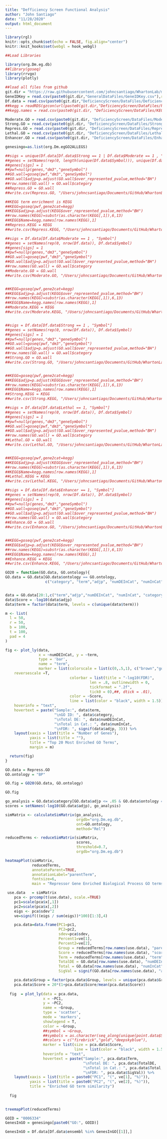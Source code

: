 ```yaml
---
title: "Defficiency Screen Functional Analysis"
author: "John Santiago"
date: "11/28/2020"
output: html_document
---
```


```r
library(rgl)
knitr::opts_chunk$set(echo = FALSE, fig.align="center")
knitr::knit_hooks$set(webgl = hook_webgl)
```

```r
##Load Libraries

library(org.Dm.eg.db)
##library(goseq)
library(rrvgo)
library(plotly)
```



```r
##load all files from github
git.dir = "https://raw.githubusercontent.com/johncsantiago/WhartonLab/master/"
GeneIDKey = read.csv(paste0(git.dir,"GeneralDataFiles/GeneIDKey.csv"),row.names = 1)
Df.data = read.csv(paste0(git.dir,"DeficiencyScreen/DataFiles/DeficiencyModifierGenes.csv"),row.names = 1)
##kegg = readRDS(gzcon(url(paste0(git.dir,"DeficiencyScreen/DataFiles/kegg.symbol2path.RData"))))
##kegg.names = read.csv(paste0(git.dir, "DeficiencyScreen/DataFiles/KEGG.names.csv"), row.names = 1)

Moderate.GO = read.csv(paste0(git.dir, "DeficiencyScreen/DataFiles/ModerateGOAnalysis.csv"), row.names = 1)
Strong.GO = read.csv(paste0(git.dir, "DeficiencyScreen/DataFiles/StrongGOAnalysis.csv"), row.names = 1)
Repress.GO = read.csv(paste0(git.dir, "DeficiencyScreen/DataFiles/RepressorGOAnalysis.csv"), row.names = 1)
Lethal.GO = read.csv(paste0(git.dir, "DeficiencyScreen/DataFiles/LethalGOAnalysis.csv"), row.names = 1)
Enhancer.GO = read.csv(paste0(git.dir, "DeficiencyScreen/DataFiles/EnhancerGOAnalysis.csv"), row.names = 1)

genesingo=as.list(org.Dm.egGO2ALLEGS)

```

```r

##sigs = unique(Df.data[Df.data$Strong == 1 | Df.data$Moderate == 1 , "Symbol"])
##genes = setNames(rep(0, length(unique(Df.data$Symbol))), unique(Df.data$Symbol))
##genes[sigs] = 1
##pwf=nullp(genes,"dm3","geneSymbol")
##GO.wall=goseq(pwf,"dm3","geneSymbol")
##GO.wall$adjp=p.adjust(GO.wall$over_represented_pvalue,method="BH")
##row.names(GO.wall) = GO.wall$category
##Repress.GO = GO.wall
##write.csv(Repress.GO, "/Users/johncsantiago/Documents/GitHub/WhartonLab/DeficiencyScreen/DataFiles/RepressorGOAnalysis.csv")

##KEGG term enrichment is KEGG
##KEGG=goseq(pwf,gene2cat=kegg)
##KEGG$adjp=p.adjust(KEGG$over_represented_pvalue,method="BH")
##row.names(KEGG)=substr(as.character(KEGG[,1]),6,13)
##KEGG$Name=kegg.names[row.names(KEGG),1]
##Repress.KEGG = KEGG
##write.csv(Repress.KEGG, "/Users/johncsantiago/Documents/GitHub/WhartonLab/DeficiencyScreen/DataFiles/RepressorKEGGAnalysis.csv")

##sigs = Df.data[Df.data$Moderate == 1 , "Symbol"]
##genes = setNames(rep(0, nrow(Df.data)), Df.data$Symbol)
##genes[sigs] = 1
##pwf=nullp(genes,"dm3","geneSymbol")
##GO.wall=goseq(pwf,"dm3","geneSymbol")
##GO.wall$adjp=p.adjust(GO.wall$over_represented_pvalue,method="BH")
##row.names(GO.wall) = GO.wall$category
##Moderate.GO = GO.wall
##write.csv(Moderate.GO, "/Users/johncsantiago/Documents/GitHub/WhartonLab/DeficiencyScreen/DataFiles/ModerateGOAnalysis.csv")


##KEGG=goseq(pwf,gene2cat=kegg)
##KEGG$adjp=p.adjust(KEGG$over_represented_pvalue,method="BH")
##row.names(KEGG)=substr(as.character(KEGG[,1]),6,13)
##KEGG$Name=kegg.names[row.names(KEGG),1]
##Moderate.KEGG = KEGG
##write.csv(Moderate.KEGG, "/Users/johncsantiago/Documents/GitHub/WhartonLab/DeficiencyScreen/DataFiles/ModerateKEGGAnalysis.csv")


##sigs = Df.data[Df.data$Strong == 1 , "Symbol"]
##genes = setNames(rep(0, nrow(Df.data)), Df.data$Symbol)
##genes[sigs] = 1
##pwf=nullp(genes,"dm3","geneSymbol")
##GO.wall=goseq(pwf,"dm3","geneSymbol")
##GO.wall$adjp=p.adjust(GO.wall$over_represented_pvalue,method="BH")
##row.names(GO.wall) = GO.wall$category
##Strong.GO = GO.wall
##write.csv(Strong.GO, "/Users/johncsantiago/Documents/GitHub/WhartonLab/DeficiencyScreen/DataFiles/StrongGOAnalysis.csv")


##KEGG=goseq(pwf,gene2cat=kegg)
##KEGG$adjp=p.adjust(KEGG$over_represented_pvalue,method="BH")
##row.names(KEGG)=substr(as.character(KEGG[,1]),6,13)
##KEGG$Name=kegg.names[row.names(KEGG),1]
##Strong.KEGG = KEGG
##write.csv(Strong.KEGG, "/Users/johncsantiago/Documents/GitHub/WhartonLab/DeficiencyScreen/DataFiles/StrongKEGGAnalysis.csv")

##sigs = Df.data[Df.data$Lethal == 1, "Symbol"]
##genes = setNames(rep(0, nrow(Df.data)), Df.data$Symbol)
##genes[sigs] = 1
##pwf=nullp(genes,"dm3","geneSymbol")
##GO.wall=goseq(pwf,"dm3","geneSymbol")
##GO.wall$adjp=p.adjust(GO.wall$over_represented_pvalue,method="BH")
##row.names(GO.wall) = GO.wall$category
##Lethal.GO = GO.wall
##write.csv(Lethal.GO, "/Users/johncsantiago/Documents/GitHub/WhartonLab/DeficiencyScreen/DataFiles/LethalGOAnalysis.csv")


##KEGG=goseq(pwf,gene2cat=kegg)
##KEGG$adjp=p.adjust(KEGG$over_represented_pvalue,method="BH")
##row.names(KEGG)=substr(as.character(KEGG[,1]),6,13)
##KEGG$Name=kegg.names[row.names(KEGG),1]
##Lethal.KEGG = KEGG
##write.csv(Lethal.KEGG, "/Users/johncsantiago/Documents/GitHub/WhartonLab/DeficiencyScreen/DataFiles/LethalKEGGAnalysis.csv")

##sigs = Df.data[Df.data$Enhancer == 1, "Symbol"]
##genes = setNames(rep(0, nrow(Df.data)), Df.data$Symbol)
##genes[sigs] = 1
##pwf=nullp(genes,"dm3","geneSymbol")
##GO.wall=goseq(pwf,"dm3","geneSymbol")
##GO.wall$adjp=p.adjust(GO.wall$over_represented_pvalue,method="BH")
##row.names(GO.wall) = GO.wall$category
##Enhance.GO = GO.wall
##write.csv(Enhance.GO, "/Users/johncsantiago/Documents/GitHub/WhartonLab/DeficiencyScreen/DataFiles/EnhancerGOAnalysis.csv")


##KEGG=goseq(pwf,gene2cat=kegg)
##KEGG$adjp=p.adjust(KEGG$over_represented_pvalue,method="BH")
##row.names(KEGG)=substr(as.character(KEGG[,1]),6,13)
##KEGG$Name=kegg.names[row.names(KEGG),1]
##Enhance.KEGG = KEGG
##write.csv(Enhance.KEGG, "/Users/johncsantiago/Documents/GitHub/WhartonLab/DeficiencyScreen/DataFiles/EnhancerKEGGAnalysis.csv")

```


```r

GO20 = function(GO.data, GO.ontology){
GO.data = GO.data[GO.data$ontology == GO.ontology,
                  c("category", "term","adjp", "numDEInCat", "numInCat")]


data = GO.data[20:1,c("term","adjp","numDEInCat", "numInCat", "category")]
data$Score = -log10(data$adjp)
data$term = factor(data$term, levels = c(unique(data$term)))

m <- list(
  l = 50,
  r = 50,
  b = 100,
  t = 100,
  pad = 4
)

fig <- plot_ly(data, 
               x = ~numDEInCat, y = ~term, 
               type = 'bar',
               name = "term",
               marker = list(colorscale = list(c(0,.5,1), c("brown","gold", "steelblue")),
    reversescale =T,
                             colorbar = list(title = "-log10(FDR)",
                                      len = .8, outlinewidth = 0,
                                      tickformat = ".2f",
                                      tick0 = 0),##, dtick = .01),
                             color = ~Score,
                             line = list(color = "black", width = 1.5)),
    hoverinfo = "text",
    hovertext = paste("Sample:", data$term,
                      "\nGO ID: ", data$category,
                      "\nTotal DE: ", data$numDEInCat,
                      "\nTotal in Cat.: ", data$numInCat,
                      "\nFDR: ", signif(data$adjp, 3))) %>%
    layout(xaxis = list(title = "Number of Genes"),
           yaxis = list(title = ""),
           title = "Top 20 Most Enriched GO Terms",
           margin = m)

  return(fig)
}

```

```r

GO.data = Repress.GO
GO.ontology = "BP"

GO.fig = GO20(GO.data, GO.ontology)

```

```r

GO.fig

```

```r

go_analysis = GO.data$category[GO.data$adjp <= .05 & GO.data$ontology == GO.ontology]
scores = setNames(-log10(GO.data$adjp), go_analysis)

simMatrix <- calculateSimMatrix(go_analysis,
                                orgdb="org.Dm.eg.db",
                                ont=GO.ontology,
                                method="Rel")

reducedTerms <- reduceSimMatrix(simMatrix,
                                scores,
                                threshold=0.7,
                                orgdb="org.Dm.eg.db")

```




```r

heatmapPlot(simMatrix,
            reducedTerms,
            annotateParent=TRUE,
            annotationLabel="parentTerm",
            fontsize=6,
            main = "Repressor Gene Enriched Biological Process GO terms")

```


```r
 use.data   = simMatrix
    pca <- prcomp(t(use.data), scale.=TRUE) 
    pc1=scale(pca$x[,1])
    pc2=scale(pca$x[,2])
    eigs <- pca$sdev^2
    ve=signif(((eigs / sum(eigs))*100)[1:3],4)

    pca.data=data.frame(PC1=pc1,
                        PC2=pc2,
                        sdev=pca$sdev,
                        Percent1=ve[1],
                        Percent2=ve[2],
                        Group = reducedTerms[row.names(use.data), "parentTerm"],
                        Score = reducedTerms[row.names(use.data), "score"],
                        Term = reducedTerms[row.names(use.data), "term"],
                        TotalDE = GO.data[row.names(use.data), "numDEInCat"],
                        Total = GO.data[row.names(use.data), "numInCat"],
                        SigVal = signif(GO.data[row.names(use.data), "adjp"],3))

    pca.data$Group = factor(pca.data$Group, levels = unique(pca.data$Group))
    pca.data$Score = 20*(1+pca.data$Score/mean(pca.data$Score))
    
  fig  = plot_ly(data = pca.data, 
                 x = ~PC1, 
                 y = ~PC2,
                 name = ~Group,
                 type = 'scatter',
                 mode = 'markers',
                 showlegend = T,
                 color = ~Group,
                 ##symbol = ~Group,
                 ##symbols = as.character(seq_along(unique(point.data$Set))),
                 ##colors = c("firebrick","gold","deepskyblue"),
                 marker = list(size = pca.data$Score,
                               line = list(color = "black", width = 1.5)),
                 hoverinfo = "text",
                 hovertext = paste("Sample:", pca.data$Term, 
                                   "\nTotal DE: ", pca.data$TotalDE, 
                                   "\nTotal in Cat.: ", pca.data$Total, 
                                   "\nFDR: ", pca.data$SigVal)) %>%
    layout(xaxis = list(title = paste0("PC1", "(", ve[1], "%)")),
           yaxis = list(title = paste0("PC2", "(", ve[2], "%)")),
           title = "Enriched GO term similarity")
           
  fig
  
```


```r

treemapPlot(reducedTerms)

```



```r

GOID = "0006334"
GenesInGO = genesingo[paste0("GO:", GOID)]

GenesInGO = Df.data[Df.data$ensembl %in% GenesInGO[[1]],]

```














